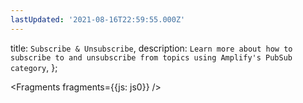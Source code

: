 ```yaml
---
lastUpdated: '2021-08-16T22:59:55.000Z'
---
```

  title: `Subscribe & Unsubscribe`,
  description: `Learn more about how to subscribe to and unsubscribe from topics using Amplify's PubSub category`,
};


<Fragments fragments={{js: js0}} />
